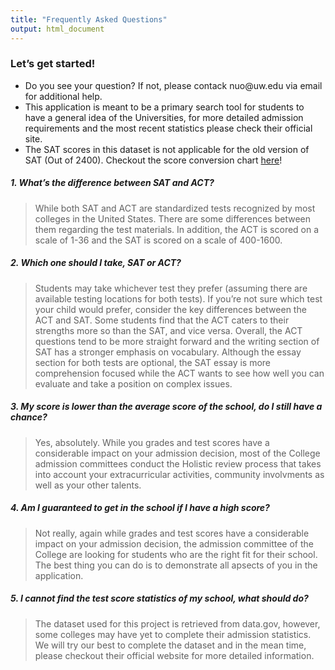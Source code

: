 ```yaml
---
title: "Frequently Asked Questions"
output: html_document
---
```


### Let's get started!

- Do you see your question? If not, please contack nuo@uw.edu via email for additional help.
- This application is meant to be a primary search tool for students to have a general idea of the Universities, for more detailed admission requirements and the most recent statistics please check their official site. 
- The SAT scores in this dataset is not applicable for the old version of SAT (Out of 2400). Checkout the score conversion chart [here](http://magoosh.com/hs/act/act-scores/2016/act-to-new-sat-to-old-sat-score-conversion-chart/)!





##### 1. What's the difference between SAT and ACT?

> While both SAT and ACT are standardized tests recognized by most colleges in the United States. There are some differences between them regarding the test materials. In addition, the ACT is scored on a scale of 1-36 and the SAT is scored on a scale of 400-1600.

##### 2. Which one should I take, SAT or ACT?

> Students may take whichever test they prefer (assuming there are available testing locations for both tests). If you're not sure which test your child would prefer, consider the key differences between the ACT and SAT. Some students find that the ACT caters to their strengths more so than the SAT, and vice versa. Overall, the ACT questions tend to be more straight forward and the writing section of SAT has a stronger emphasis on vocabulary. Although the essay section for both tests are optional, the SAT essay is more comprehension focused while the ACT wants to see how well you can evaluate and take a position on complex issues. 

##### 3. My score is lower than the average score of the school, do I still have a chance?

> Yes, absolutely. While you grades and test scores have a considerable impact on your admission decision, most of the College admission committees conduct the Holistic review process that takes into account your extracurricular activities, community involvments as well as your other talents.

##### 4. Am I guaranteed to get in the school if I have a high score?

> Not really, again while grades and test scores have a considerable impact on your admission decision, the admission committee of the College are looking for students who are the right fit for their school. The best thing you can do is to demonstrate all apsects of you in the application.

##### 5. I cannot find the test score statistics of my school, what should do?

> The dataset used for this project is retrieved from data.gov, however, some colleges may have yet to complete their admission statistics. We will try our best to complete the dataset and in the mean time, please checkout their official website for more detailed information. 


